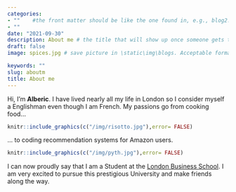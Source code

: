 ```yaml
---
categories:  
- ""    #the front matter should be like the one found in, e.g., blog2.md. It cannot be like the normal Rmd we used
- ""
date: "2021-09-30"
description: About me # the title that will show up once someone gets to this page
draft: false
image: spices.jpg # save picture in \static\img\blogs. Acceptable formats= jpg, jpeg, or png . Your iPhone pics wont work

keywords: ""
slug: aboutm
title: About me
---
```


Hi, I'm **Alberic**. I have lived nearly all my life in London so I consider myself a Englishman even though I am French. My passions go from cooking food...


```r
knitr::include_graphics(c("/img/risotto.jpg"),error= FALSE)
```

... to coding recommendation systems for Amazon users.

```r
knitr::include_graphics(c("/img/pyth.jpg"),error= FALSE)
```

I can now proudly say that I am a Student at the [London Business School](https://www.london.edu/). I am very excited to pursue this prestigious University and make friends along the way.
